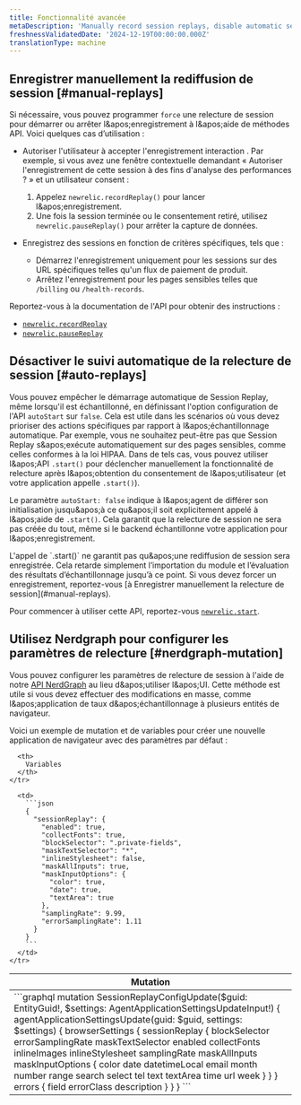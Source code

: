 ```yaml
---
title: Fonctionnalité avancée
metaDescription: 'Manually record session replays, disable automatic session replay tracking and use nerd graph to configure replay settings.'
freshnessValidatedDate: '2024-12-19T00:00:00.000Z'
translationType: machine
---
```


## Enregistrer manuellement la rediffusion de session [#manual-replays]

Si nécessaire, vous pouvez programmer `force` une relecture de session pour démarrer ou arrêter l&amp;apos;enregistrement à l&amp;apos;aide de méthodes API. Voici quelques cas d’utilisation :

* Autoriser l'utilisateur à accepter l'enregistrement interaction . Par exemple, si vous avez une fenêtre contextuelle demandant « Autoriser l'enregistrement de cette session à des fins d'analyse des performances ? » et un utilisateur consent :

  1. Appelez `newrelic.recordReplay()` pour lancer l&amp;apos;enregistrement.
  2. Une fois la session terminée ou le consentement retiré, utilisez `newrelic.pauseReplay()` pour arrêter la capture de données.

* Enregistrez des sessions en fonction de critères spécifiques, tels que :

  * Démarrez l'enregistrement uniquement pour les sessions sur des URL spécifiques telles qu'un flux de paiement de produit.
  * Arrêtez l'enregistrement pour les pages sensibles telles que `/billing` ou `/health-records`.

Reportez-vous à la documentation de l'API pour obtenir des instructions :

* [`newrelic.recordReplay`](/docs/browser/new-relic-browser/browser-apis/recordReplay/)
* [`newrelic.pauseReplay`](/docs/browser/new-relic-browser/browser-apis/pauseReplay/)

## Désactiver le suivi automatique de la relecture de session [#auto-replays]

Vous pouvez empêcher le démarrage automatique de Session Replay, même lorsqu'il est échantillonné, en définissant l'option configuration de l'API `autoStart` sur `false`. Cela est utile dans les scénarios où vous devez prioriser des actions spécifiques par rapport à l&amp;apos;échantillonnage automatique. Par exemple, vous ne souhaitez peut-être pas que Session Replay s&amp;apos;exécute automatiquement sur des pages sensibles, comme celles conformes à la loi HIPAA. Dans de tels cas, vous pouvez utiliser l&amp;apos;API `.start()` pour déclencher manuellement la fonctionnalité de relecture après l&amp;apos;obtention du consentement de l&amp;apos;utilisateur (et votre application appelle `.start()`).

Le paramètre `autoStart: false` indique à l&amp;apos;agent de différer son initialisation jusqu&amp;apos;à ce qu&amp;apos;il soit explicitement appelé à l&amp;apos;aide de `.start()`. Cela garantit que la relecture de session ne sera pas créée du tout, même si le backend échantillonne votre application pour l&amp;apos;enregistrement.

<Callout variant="important">
  L'appel de `.start()` ne garantit pas qu&amp;apos;une rediffusion de session sera enregistrée. Cela retarde simplement l’importation du module et l’évaluation des résultats d’échantillonnage jusqu’à ce point. Si vous devez forcer un enregistrement, reportez-vous [à Enregistrer manuellement la relecture de session](#manual-replays).
</Callout>

Pour commencer à utiliser cette API, reportez-vous [`newrelic.start`](/docs/browser/new-relic-browser/browser-apis/start/).

## Utilisez Nerdgraph pour configurer les paramètres de relecture [#nerdgraph-mutation]

Vous pouvez configurer les paramètres de relecture de session à l'aide de notre [API NerdGraph](/docs/apis/nerdgraph/get-started/introduction-new-relic-nerdgraph/) au lieu d&amp;apos;utiliser l&amp;apos;UI. Cette méthode est utile si vous devez effectuer des modifications en masse, comme l&amp;apos;application de taux d&amp;apos;échantillonnage à plusieurs entités de navigateur.

Voici un exemple de mutation et de variables pour créer une nouvelle application de navigateur avec des paramètres par défaut :

<table>
  <thead>
    <tr>
      <th>
        Mutation
      </th>

      <th>
        Variables
      </th>
    </tr>
  </thead>

  <tbody>
    <tr>
      <td>
        ```graphql
        mutation SessionReplayConfigUpdate($guid: EntityGuid!, $settings: AgentApplicationSettingsUpdateInput!) {
          agentApplicationSettingsUpdate(guid: $guid, settings: $settings) {
            browserSettings {
              sessionReplay {
                blockSelector
                errorSamplingRate
                maskTextSelector
                enabled
                collectFonts
                inlineImages
                inlineStylesheet
                samplingRate
                maskAllInputs
                maskInputOptions {
                  color
                  date
                  datetimeLocal
                  email
                  month
                  number
                  range
                  search
                  select
                  tel
                  text
                  textArea
                  time
                  url
                  week
                }
              }
            }
            errors {
              field
              errorClass
              description
            }
          }
        }
        ```
      </td>

      <td>
        ```json
        {
          "sessionReplay": {
            "enabled": true,
            "collectFonts": true,
            "blockSelector": ".private-fields",
            "maskTextSelector": "*",
            "inlineStylesheet": false,
            "maskAllInputs": true,
            "maskInputOptions": {
              "color": true,
              "date": true,
              "textArea": true
            },
            "samplingRate": 9.99,
            "errorSamplingRate": 1.11
          }
        }
        ```
      </td>
    </tr>
  </tbody>
</table>